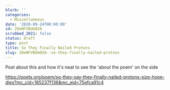 ```yaml
---
blurb: ''
categories:
  - Miscellaneous
date: '2020-09-24T00:00:00'
id: 20eNFVBdmQVA
scrubbed_2021: false
status: draft
type: post
title: So They Finally Nailed Protons
slug: 20eNFVBdmQVA--so-they-finally-nailed-protons
---
```


Post about this and how it's neat to see the 'about the poem' on the side

https://poets.org/poem/so-they-say-they-finally-nailed-protons-size-hope-dies?mc_cid=185237f136&mc_eid=75efca91c4
